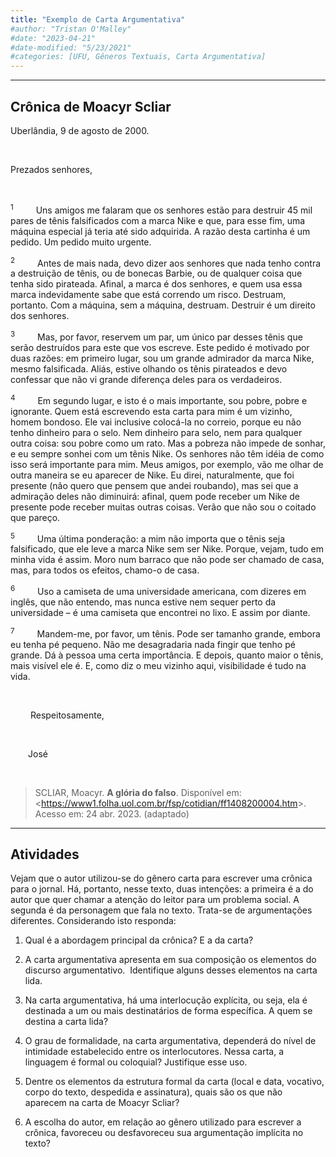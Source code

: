 ```yaml
---
title: "Exemplo de Carta Argumentativa"
#author: "Tristan O'Malley"
#date: "2023-04-21"
#date-modified: "5/23/2021"
#categories: [UFU, Gêneros Textuais, Carta Argumentativa]
---
```


<!-- ![](thumbnail.jpg) -->

- - -

## Crônica de Moacyr Scliar

Uberlândia, 9 de agosto de 2000.

<br/>

Prezados senhores,

<br/>

<sup>1</sup> &ensp;&ensp;&ensp;&ensp; Uns amigos me falaram que os senhores estão para destruir 45 mil pares de tênis falsificados com a marca Nike e que, para esse fim, uma máquina especial já teria até sido adquirida. A razão desta cartinha é um pedido. Um pedido muito urgente.

<sup>2</sup> &ensp;&ensp;&ensp;&ensp; Antes de mais nada, devo dizer aos senhores que nada tenho contra a destruição de tênis, ou de bonecas Barbie, ou de qualquer coisa que tenha sido pirateada. Afinal, a marca é dos senhores, e quem usa essa marca indevidamente sabe que está correndo um risco. Destruam, portanto. Com a máquina, sem a máquina, destruam. Destruir é um direito dos senhores.

<sup>3</sup> &ensp;&ensp;&ensp;&ensp; Mas, por favor, reservem um par, um único par desses tênis que serão destruídos para este que vos escreve. Este pedido é motivado por duas razões: em primeiro lugar, sou um grande admirador da marca Nike, mesmo falsificada. Aliás, estive olhando os tênis pirateados e devo confessar que não vi grande diferença deles para os verdadeiros.

<sup>4</sup> &ensp;&ensp;&ensp;&ensp; Em segundo lugar, e isto é o mais importante, sou pobre, pobre e ignorante. Quem está escrevendo esta carta para mim é um vizinho, homem bondoso. Ele vai inclusive colocá-la no correio, porque eu não tenho dinheiro para o selo. Nem dinheiro para selo, nem para qualquer outra coisa: sou pobre como um rato. Mas a pobreza não impede de sonhar, e eu sempre sonhei com um tênis Nike. Os senhores não têm idéia de como isso será importante para mim. Meus amigos, por exemplo, vão me olhar de outra maneira se eu aparecer de Nike. Eu direi, naturalmente, que foi presente (não quero que pensem que andei roubando), mas sei que a admiração deles não diminuirá: afinal, quem pode receber um Nike de presente pode receber muitas outras coisas. Verão que não sou o coitado que pareço.

<sup>5</sup> &ensp;&ensp;&ensp;&ensp; Uma última ponderação: a mim não importa que o tênis seja falsificado, que ele leve a marca Nike sem ser Nike. Porque, vejam, tudo em minha vida é assim. Moro num barraco que não pode ser chamado de casa, mas, para todos os efeitos, chamo-o de casa.

<sup>6</sup> &ensp;&ensp;&ensp;&ensp; Uso a camiseta de uma universidade americana, com dizeres em inglês, que não entendo, mas nunca estive nem sequer perto da universidade – é uma camiseta que encontrei no lixo. E assim por diante.

<sup>7</sup> &ensp;&ensp;&ensp;&ensp; Mandem-me, por favor, um tênis. Pode ser tamanho grande, embora eu tenha pé pequeno. Não me desagradaria nada fingir que tenho pé grande. Dá à pessoa uma certa importância. E depois, quanto maior o tênis, mais visível ele é. E, como diz o meu vizinho aqui, visibilidade é tudo na vida.

<br/>

&ensp;&ensp;&ensp;&ensp; Respeitosamente,

<br/>

&ensp;&ensp;&ensp;&ensp;José

<br/>

> SCLIAR, Moacyr. **A glória do falso**. Disponível em: \<[https://www1.folha.uol.com.br/fsp/cotidian/ff1408200004.htm](https://www1.folha.uol.com.br/fsp/cotidian/ff1408200004.htm)>. Acesso em: 24 abr. 2023. (adaptado)

- - -

## Atividades

Vejam que o autor utilizou-se do gênero carta para escrever uma crônica para o jornal. Há, portanto, nesse texto, duas intenções: a primeira é a do autor que quer chamar a atenção do leitor para um problema social. A segunda é da personagem que fala no texto. Trata-se de argumentações diferentes. Considerando isto responda:

1) Qual é a abordagem principal da crônica? E a da carta? 

2) A carta argumentativa apresenta em sua composição os elementos do discurso argumentativo.  Identifique alguns desses elementos na carta lida.

3) Na carta argumentativa, há uma interlocução explícita, ou seja, ela é destinada a um ou mais destinatários de forma específica. A quem se destina a carta lida?

4) O grau de formalidade, na carta argumentativa, dependerá do nível de intimidade estabelecido entre os interlocutores. Nessa carta, a linguagem é formal ou coloquial? Justifique esse uso.

5) Dentre os elementos da estrutura formal da carta (local e data, vocativo, corpo do texto, despedida e assinatura), quais são os que não aparecem na carta de Moacyr Scliar?

6) A escolha do autor, em relação ao gênero utilizado para escrever a crônica, favoreceu ou desfavoreceu sua argumentação implícita no texto?
